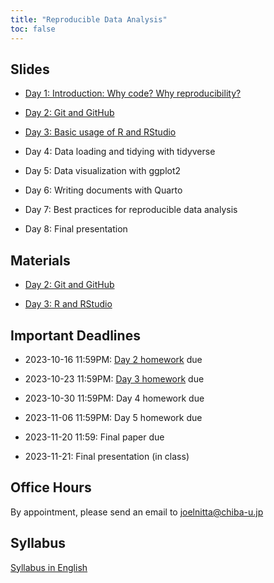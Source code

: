 ```yaml
---
title: "Reproducible Data Analysis"
toc: false
---
```


## Slides

- [Day 1: Introduction: Why code? Why reproducibility?](day1/index.qmd)

- [Day 2: Git and GitHub](day2/index.qmd)

- [Day 3: Basic usage of R and RStudio](day3/index.qmd)

- Day 4: Data loading and tidying with tidyverse

<!-- [Day 4: Writing documents with Quarto](day4/index.qmd) -->

- Day 5: Data visualization with ggplot2

<!-- [Day 5: Data loading and tidying with tidyverse](day5/index.qmd) -->

- Day 6: Writing documents with Quarto

<!-- [Day 6: Data visualization with ggplot2](day6/index.qmd) -->

- Day 7: Best practices for reproducible data analysis

<!-- - [Day 7: Best practices for reproducible data analysis](day7/index.qmd -->

- Day 8: Final presentation

<!-- [Day 8: Final presentation](day8/index.qmd) -->

## Materials

- [Day 2: Git and GitHub](https://github.com/data-analysis-chiba-2023/day02-git/blob/main/day02_intro_to_git.md)

- [Day 3: R and RStudio](https://github.com/data-analysis-chiba-2023/day03-r/blob/main/day03_intro_to_r.md)

## Important Deadlines

- 2023-10-16 11:59PM: [Day 2 homework](https://github.com/data-analysis-chiba-2023/day02-git/blob/main/git_facts.md) due

- 2023-10-23 11:59PM: [Day 3 homework](https://github.com/data-analysis-chiba-2023/day03-r/blob/main/day03_homework.R) due

- 2023-10-30 11:59PM: Day 4 homework due

- 2023-11-06 11:59PM: Day 5 homework due

- 2023-11-20 11:59: Final paper due

- 2023-11-21: Final presentation (in class)

## Office Hours

By appointment, please send an email to <joelnitta@chiba-u.jp>

## Syllabus

[Syllabus in English](https://syllabus.gs.chiba-u.jp/2023/101101101076000/Z011531301/en_US)
